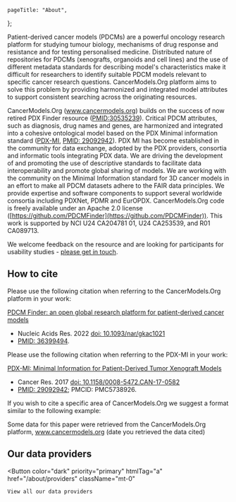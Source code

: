 
[comment]: # "Metadata"
[comment]: # "Page title = h1 in banner"

	pageTitle: "About",
};

[comment]: # "Page content below"
[comment]: # "Can include html tags"

Patient-derived cancer models (PDCMs) are a powerful oncology research platform for studying tumour biology, mechanisms of drug response and resistance and for testing personalised medicine. Distributed nature of repositories for PDCMs (xenografts, organoids and cell lines) and the use of different metadata standards for describing model's characteristics make it difficult for researchers to identify suitable PDCM models relevant to specific cancer research questions. CancerModels.Org platform aims to solve this problem by providing harmonized and integrated model attributes to support consistent searching across the originating resources.

CancerModels.Org (www.cancermodels.org) builds on the success of now retired PDX Finder resource ([PMID:30535239](https://pubmed.ncbi.nlm.nih.gov/30535239/)). Critical PDCM attributes, such as diagnosis, drug names and genes, are harmonized and integrated into a cohesive ontological model based on the PDX Minimal information standard ([PDX-MI](https://www.pdxfinder.org/pdx-standard/), [PMID: 29092942](https://pubmed.ncbi.nlm.nih.gov/29092942/)). PDX MI has become established in the community for data exchange, adopted by the PDX providers, consortia and informatic tools integrating PDX data. We are driving the development of and promoting the use of descriptive standards to facilitate data interoperability and promote global sharing of models. We are working with the community on the Minimal Information standard for 3D cancer models in an effort to make all PDCM datasets adhere to the FAIR data principles. We provide expertise and software components to support several worldwide consortia including PDXNet, PDMR and EurOPDX. CancerModels.Org code is freely available under an Apache 2.0 license ([https://github.com/PDCMFinder](https://github.com/PDCMFinder)). This work is supported by NCI U24 CA204781 01, U24 CA253539, and R01 CA089713.

We welcome feedback on the resource and are looking for participants for usability studies - [please get in touch](mailto:helpdesk@cancermodels.org).

## How to cite

Please use the following citation when referring to the CancerModels.Org platform in your work:

[PDCM Finder: an open global research platform for patient-derived cancer models](https://academic.oup.com/nar/article/51/D1/D1360/6833240?login=true)

- Nucleic Acids Res. 2022 [doi: 10.1093/nar/gkac1021](https://doi.org/10.1093/nar/gkac1021)
- [PMID: 36399494](https://pubmed.ncbi.nlm.nih.gov/36399494/).

Please use the following citation when referring to the PDX-MI in your work:

[PDX-MI: Minimal Information for Patient-Derived Tumor Xenograft Models](https://aacrjournals.org/cancerres/article/77/21/e62/662594/PDX-MI-Minimal-Information-for-Patient-Derived)

- Cancer Res. 2017 [doi: 10.1158/0008-5472.CAN-17-0582](https://doi.org/10.1158/0008-5472.CAN-17-0582)
- [PMID: 29092942](https://pubmed.ncbi.nlm.nih.gov/29092942/); PMCID: PMC5738926.

If you wish to cite a specific area of CancerModels.Org we suggest a format similar to the following example:

Some data for this paper were retrieved from the CancerModels.Org platform, www.cancermodels.org (date you retrieved the data cited)

## Our data providers

[comment]: # "Do not format this component into multiple lines"

<Button
	color="dark"
	priority="primary"
	htmlTag="a"
	href="/about/providers"
	className="mt-0"
>
	View all our data providers
</Button>

[comment]: # "End page content - do not edit below this line"

